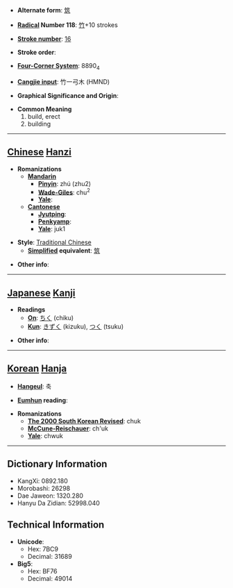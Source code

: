* '''Alternate form''': [[筑]]

* '''[[Wiktionary:Chinese radical index| Radical]] Number 118''': [[Wiktionary:Chinese radical index 竹|竹]]+10 strokes

* '''[[Wiktionary:Chinese total strokes index|Stroke number]]''': [[Wiktionary:Chinese total strokes index 16|16]]

* '''Stroke order''': 

* '''[[Wiktionary:Chinese four corner index|Four-Corner System]]''': 8890<sub>4</sub>

* '''[[Wiktionary:Chinese Cangjie index|Cangjie input]]''': 竹一弓木 (HMND)

* '''Graphical Significance and Origin''': 

* '''Common Meaning'''
*#build, erect
*# building


----

== [[Chinese]] [[Hanzi]] ==

* '''Romanizations'''
** '''[[Mandarin]]'''
*** '''[[Pinyin]]''': zhú (zhu2)
*** '''[[Wade-Giles]]''': chu<sup>2</sup>
*** '''[[Yale]]''': 
** '''[[Cantonese]]'''
*** '''[[Jyutping]]''':
*** '''[[Penkyamp]]''': 
*** '''[[Yale]]''': juk1

* '''Style''': [[Traditional Chinese]] 
** '''[[Simplified Chinese|Simplified]] equivalent''': [[筑]]

* '''Other info''': 

----

== [[Japanese]] [[Kanji]] ==

* '''Readings'''
** '''[[On]]''': [[ちく]] (chiku)
** '''[[Kun]]''': [[きずく]] (kizuku), [[つく]] (tsuku)

* '''Other info''':  

----

== [[Korean]] [[Hanja]] ==

* '''[[Hangeul]]''': 축

* '''[[Eumhun]] reading''': 

* '''Romanizations'''
** '''[[The 2000 South Korean Revised Romanization|The 2000 South Korean Revised]]''': chuk
** '''[[McCune-Reischauer]]''': ch'uk
** '''[[Yale]]''': chwuk

----

== Dictionary Information ==

* KangXi: 0892.180
* Morobashi: 26298
* Dae Jaweon: 1320.280
* Hanyu Da Zidian: 52998.040

== Technical Information ==

* '''Unicode''':
** Hex: 7BC9
** Decimal: 31689
* '''Big5''':
** Hex: BF76
** Decimal: 49014